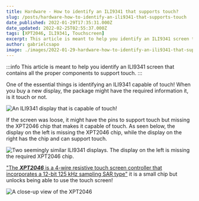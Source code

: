 ```yaml
---
title: Hardware - How to identify an ILI9341 that supports touch?
slug: /posts/hardware-how-to-identify-an-ili9341-that-supports-touch
date_published: 2022-01-29T17:35:31.000Z
date_updated: 2022-02-25T02:55:37.000Z
tags: [XPT2046, ILI9341, Touchscreen]
excerpt: This article is meant to help you identify an ILI9341 screen that contains all the proper components to support touch.
author: gabrielcsapo
image: ./images/2022-01-29-hardware-how-to-identify-an-ili9341-that-supports-touch-hero.gif
---
```


:::info
This article is meant to help you identify an ILI9341 screen that contains all the proper components to support touch.
:::

One of the essential things is identifying an ILI9341 capable of touch! When you buy a new display, the package might have the required information it, is it touch or not.

![An ILI9341 display that is capable of touch!](./images/IMG_5508.jpeg)

If the screen was loose, it might have the pins to support touch but missing the XPT2046 chip that makes it capable of touch. As seen below, the display on the left is missing the XPT2046 chip, while the display on the right has the chip and can support touch.

![Two seemingly similar ILI9341 displays. The display on the left is missing the required XPT2046 chip.](./images/IMG_5506-1.jpeg)

["The **_XPT2046_** is a 4-wire resistive touch screen controller that incorporates a 12-bit 125 kHz sampling SAR type"](https://www.google.com/url?sa=t&rct=j&q=&esrc=s&source=web&cd=&ved=2ahUKEwi_uZmw1sT1AhXfIEQIHXrFAncQFnoECAYQAQ&url=https%3A%2F%2Fldm-systems.ru%2Ff%2Fdoc%2Fcatalog%2FHY-TFT-2%2C8%2FXPT2046.pdf&usg=AOvVaw3zbUPXSfkIyFFoCL1HGraq) it is a small chip but unlocks being able to use the touch screen!

![A close-up view of the XPT2046](./images/IMG_5510.jpeg)
